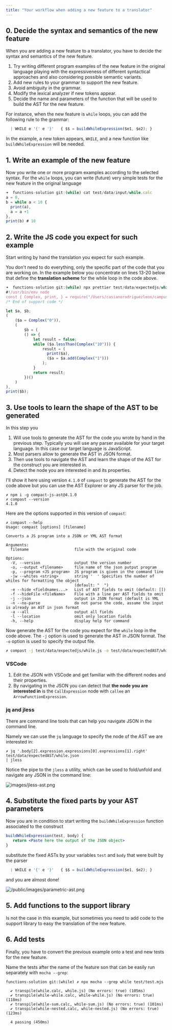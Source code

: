 ```yaml
---
title: "Your workflow when adding a new feature to a translator"
---
```



## 0. Decide the syntax and semantics of the new feature

When you are adding a new feature to a translator, you have to decide the syntax and semantics of the new feature.

1. Try writing different program examples of the new feature in the original language playing with the expressiveness of different syntactical approaches and also considering possible semantic variants. 
2. Add new rules to your grammar to support the new feature. 
3. Avoid ambiguity in the grammar.
4. Modify the lexical analyzer if new tokens appear.
5. Decide the name and parameters of the function that will be used to build the AST for the new feature.
   
For instance, when the new feature is `while` loops, you can add the following rule to the grammar:

```js filename="src/grammar.jison"
  | WHILE e '{' e '}'   { $$ = buildWhileExpression($e1, $e2); }
```

In the example, a new token appears, `WHILE`, and a new function like `buildWhileExpression` will be needed.

## 1. Write an example of the new feature

Now you write one or more program examples according  to the selected syntax. For the `while` loops, you can write (future) very simple tests for the new feature in the original language

```js filename="test/data/input/while.calc" showLineNumbers copy {3-6}
➜  functions-solution git:(while) cat test/data/input/while.calc 
a = 0,
b = while a < 10 {
  print(a),
  a = a +1
},
print(b) # 10
```

## 2. Write the JS code you expect for such example

Start writing by hand the translation you expect for such example.

You don't need to do everything, only the specific part of the code that you are working on.
In the example below you concentrate on lines 13-20 below that 
define the **translation scheme** for the while loop in the code above.

```js filename="test/data/expectedjs/while.js" showLineNumbers copy {13-20} /prettier/
➜  functions-solution git:(while) npx prettier test/data/expectedjs/while.js 
#!/usr/bin/env node
const { Complex, print, } = require("/Users/casianorodriguezleon/campus-virtual/2223/pl2223/practicas/functions/functions-solution/src/support-lib.js");
/* End of support code */

let $a, $b;
(
    ($a = Complex("0")),
    (
        $b = (
        () => {
            let result = false;
            while ($a.lessThan(Complex("10"))) {
                result = (
                  print($a), 
                  ($a = $a.add(Complex("1")))
                );
            }
            return result;
        })()
    )
),
print($b);
```

## 3. Use tools to learn the shape of the AST to be generated

In this step you 
1. Will use tools to generate the AST for the code you wrote by hand in the previous step. Typically you will use any parser available for your target language. In this case our target language is JavaScript.
2. Most parsers allow to generate the AST in JSON format.
3. Then use tools to navigate the AST and learn the shape of the AST for the construct you are interested in.
4. Detect the node you are interested in and its properties.


I'll show it here using version `4.1.0` of `compast` to generate the AST for the code above but you can use the AST Explorer or any JS parser for the job.

```
✗ npm i -g compact-js-ast@4.1.0
✗ compast --version
4.1.0
```
Here are the options supported in this version of `compast`:

```
✗ compast --help
Usage: compast [options] [filename]

Converts a JS program into a JSON or YML AST format

Arguments:
  filename                    file with the original code

Options:
  -V, --version               output the version number
  -o, --output <filename>     file name of the json putput program
  -p, --program <JS program>  JS program is given in the command line
  -jw --whites <string>       string '  ' Specifies the number of whites for formatting the object
                              (default: "  ")
  -e --hide <fieldnames...>   List of AST fields to omit (default: [])
  -f --hideFile <fileName>    File with a line per AST fields to omit
  -j --json                   output in JSON format (default is YML
  -n --no-parse               do not parse the code, assume the input is already an AST in json format
  -a --all                    output all fields
  -l --location               omit only location fields
  -h, --help                  display help for command
```

Now generate the AST for the code you expect for the `while` loop in the code above. 
The `-j` option is used to generate the AST in JSON format. The `-o` option is used to specify the output file.

```sh
✗ compast -j test/data/expectedjs/while.js -o test/data/expectedAST/while.json
```

### VSCode

1. Edit the JSON with VSCode and get familiar with the different nodes and their properties.
2. By navigating in the JSON you can detect that **the node you are interested in**
is  the `CallExpression` node with `callee`  an `ArrowFunctionExpression`. 

### jq and jless

There are command line tools that can help you navigate JSON in the command line.

Namely we can use the `jq` language to specify the node of the AST we are interested in:

```jq /jless/
✗ jq '.body[2].expression.expressions[0].expressions[1].right' test/data/expectedAST/while.json
| jless
```

Notice the pipe to the `jless` a utility,  which can be used to fold/unfold and 
navigate any JSON in the command line:

![images/jless-ast.png](/images/jless-ast.png)

## 4. Substitute the fixed parts by your AST parameters

Now you are in condition to start writing the `buildWhileExpression` function associated to the construct

```jsx src/ast-build.js
buildWhileExpression(test, body) {
   return <Paste here the output of the JSON object>
}
```

substitute the fixed ASTs by your variables `test` and `body` that were built by the parser

```js filename="src/grammar.jison"
  | WHILE e '{' e '}'   { $$ = buildWhileExpression($e1, $e2); }
```

and you are almost done!

![/public/images/parametric-ast.png](/images/parametric-ast.png)

## 5. Add functions to the support library

Is not the case in this example, but sometimes you need to add code to the support library to easy the translation of the new feature.

## 6. Add tests

Finally, you have to convert the previous example onto a test and new tests for the new feature.

Name the tests after the name of the feature son that can be easily run separately with `mocha --grep`:

```
functions-solution git:(while) ✗ npx mocha --grep while test/test.mjs 

  ✔ transpile(while.calc, while.js) (No errors: true) (105ms)
  ✔ transpile(while-while.calc, while-while.js) (No errors: true) (118ms)
  ✔ transpile(while-sum.calc, while-sum.js) (No errors: true) (101ms)
  ✔ transpile(while-nested.calc, while-nested.js) (No errors: true) (123ms)

  4 passing (450ms)
```